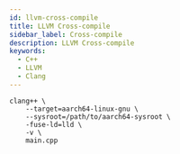 ```yaml
---
id: llvm-cross-compile
title: LLVM Cross-compile
sidebar_label: Cross-compile
description: LLVM Cross-compile
keywords:
  - C++
  - LLVM
  - Clang
---
```


```shell
clang++ \
    --target=aarch64-linux-gnu \
    --sysroot=/path/to/aarch64-sysroot \
    -fuse-ld=lld \
    -v \
    main.cpp
```

